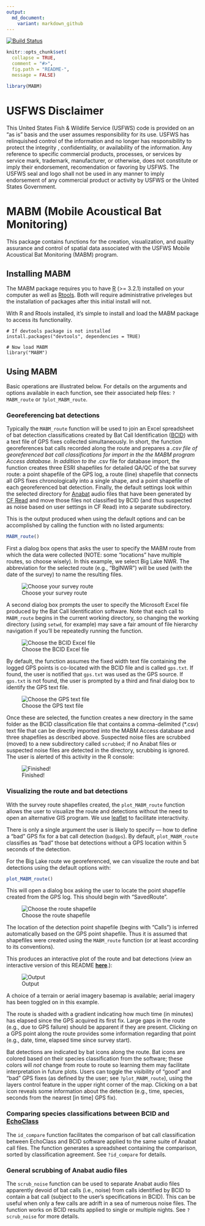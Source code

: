 ```yaml
---
output:
  md_document:
    variant: markdown_github
---
```


[![Build Status](https://travis-ci.org/adamdsmith/MABM.png)](https://travis-ci.org/adamdsmith/MABM)

<!-- README.md is generated from README.Rmd. Please edit that file -->

```r
knitr::opts_chunk$set(
  collapse = TRUE,
  comment = "#>",
  fig.path = "README-",
  message = FALSE)

library(MABM)
```

# USFWS Disclaimer
This United States Fish & Wildlife Service (USFWS) code is provided on an "as is" basis and the user assumes responsibility for its use.  USFWS has relinquished control of the information and no longer has responsibility to protect the integrity , confidentiality, or availability of the information.  Any reference to specific commercial products, processes, or services by service mark, trademark, manufacturer, or otherwise, does not constitute or imply their endorsement, recomendation or favoring by USFWS.  The USFWS seal and logo shall not be used in any manner to imply endorsement of any commercial product or activity by USFWS or the United States Government. 

# MABM (Mobile Acoustical Bat Monitoring)

This package contains functions for the creation, visualization, and quality assurance and control of spatial data associated with the USFWS Mobile Acoustical Bat Monitoring (MABM) program.

## Installing MABM

The MABM package requires you to have [R](https://www.r-project.org/) (>= 3.2.1) installed on your computer as well as [Rtools](https://cran.r-project.org/bin/windows/Rtools/).  Both will require administrative priveleges but the installation of packages after this initial install will not.

With R and Rtools installed, it's simple to install and load the MABM package to access its functionality.

```
# If devtools package is not installed
install.packages("devtools", dependencies = TRUE)

# Now load MABM
library("MABM")
```

## Using MABM

Basic operations are illustrated below.  For details on the arguments and options available in each function, see their associated help files: `?MABM_route` or `?plot_MABM_route`.

### Georeferencing bat detections

Typically the `MABM_route` function will be used to join an Excel spreadsheet of bat detection classifications created by Bat Call Identification ([BCID](http://www.batcallid.com)) with a text file of GPS fixes collected simultaneously.  In short, the function georeferences bat calls recorded along the route and prepares a *.csv file of georeferenced bat call classifications for import in the the MABM program Access database.  In addition to the *.csv file for database import, the function creates three ESRI shapefiles for detailed QA/QC of the bat survey route: a point shapefile of the GPS log, a route (line) shapefile that connects all GPS fixes chronologically into a single shape, and a point shapefile of each georeferenced bat detection. Finally, the default settings look within the selected directory for [Anabat](http://www.titley-scientific.com/us/index.php/anabat-bat-detector) audio files that have been generated by [CF Read](http://www.titley-scientific.com/us/index.php/software_firmware) and move those files not classified by BCID (and thus suspected as noise based on user settings in CF Read) into a separate subdirectory.

This is the output produced when using the default options and can be accomplished by calling the function with no listed arguments:

```r
MABM_route()
```

First a dialog box opens that asks the user to specify the MABM route from which the data were collected (NOTE: some "locations" have multiple routes, so choose wisely).  In this example, we select Big Lake NWR.  The abbreviation for the selected route (e.g., "BglNWR") will be used (with the date of the survey) to name the resulting files.

![Choose your survey route](./README-figs/README-choose_route.png)  

A second dialog box prompts the user to specify the Microsoft Excel file produced by the Bat Call Identification software.  Note that each call to `MABM_route` begins in the current working directory, so changing the working directory (using `setwd`, for example) may save a fair amount of file hierarchy navigation if you'll be repeatedly running the function.

![Choose the BCID Excel file](./README-figs/README-choose_BCID.png)  

By default, the function assumes the fixed width text file containing the logged GPS points is co-located with the BCID file and is called `gps.txt`.  If found, the user is notified that `gps.txt` was used as the GPS source.  If `gps.txt` is not found, the user is prompted by a third and final dialog box to identify the GPS text file.

![Choose the GPS text file](./README-figs/README-choose_GPS.png)  

Once these are selected, the function creates a new directory in the same folder as the BCID classification file that contains a comma-delimited (*.csv) text file that can be directly imported into the MABM Access database and three shapefiles as described above.  Suspected noise files are scrubbed (moved) to a new subdirectory called `scrubbed`; if no Anabat files or suspected noise files are detected in the directory, scrubbing is ignored.  The user is alerted of this activity in the R console:

![Finished!](./README-figs/README-all_done.png)  

### Visualizing the route and bat detections

With the survey route shapefiles created, the `plot_MABM_route` function allows the user to visualize the route and detections without the need to open an alternative GIS program.  We use [leaflet](http://rstudio.github.io/leaflet) to facilitate interactivity.

There is only a single argument the user is likely to specify --- how to define a "bad" GPS fix for a bat call detection (`badgps`).  By default, `plot_MABM_route` classifies as "bad" those bat detections without a GPS location within 5 seconds of the detection.

For the Big Lake route we georeferenced, we can visualize the route and bat detections using the default options with: 

```r
plot_MABM_route()
```

This will open a dialog box asking the user to locate the point shapefile created from the GPS log.  This should begin with "SavedRoute".

![Choose the route shapefile](./README-figs/README-choose_shapefile.png) 

The location of the detection point shapefile (begins with "Calls") is inferred automatically based on the GPS point shapefile.  Thus it is assumed that shapefiles were created using the `MABM_route` function (or at least according to its conventions).

This produces an interactive plot of the route and bat detections (view an interactive version of this README **[here](http://rpubs.com/adamsmith_fws/MABM_readme)**.):

![Output](./README-figs/README-plot_output.png) 

A choice of a terrain or aerial imagery basemap is available; aerial imagery has been toggled on in this example.

The route is shaded with a gradient indicating how much time (in minutes) has elapsed since the GPS acquired its first fix.  Large gaps in the route (e.g., due to GPS failure) should be apparent if they are present.  Clicking on a GPS point along the route provides some information regarding that point (e.g., date, time, elapsed time since survey start).

Bat detections are indicated by bat icons along the route.  Bat icons are colored based on their species classification from the software; these colors will *not* change from route to route so learning them may facilitate interpretation in future plots. Users can toggle the visibility of "good" and "bad" GPS fixes (as defined by the user; see `?plot_MABM_route`), using the layers control feature in the upper right corner of the map.  Clicking on a bat icon reveals some information about the detection (e.g., time, species, seconds from the nearest [in time] GPS fix).

### Comparing species classifications between BCID and [EchoClass](http://www.fws.gov/midwest/endangered/mammals/inba/surveys/pdf/EchoclassV3Instructions.pdf)

The `id_compare` function facilitates the comparison of bat call classification between EchoClass and BCID software applied to the same suite of Anabat call files. The function generates a spreadsheet containing the comparison, sorted by classification agreement.  See `?id_compare` for details.

### General scrubbing of Anabat audio files

The `scrub_noise` function can be used to separate Anabat audio files apparently devoid of bat calls (i.e., noise) from calls identified by BCID to contain a bat call (subject to the user's specifications in BCID).  This can be useful when only a few calls are adrift in a sea of numerous noise files.  The function works on BCID results applied to single or multiple nights.  See `?scrub_noise` for more details.
